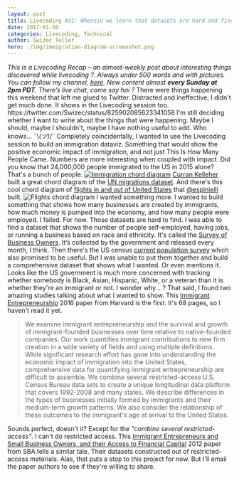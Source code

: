 ```yaml
---
layout: post
title: Livecoding #31: Wherein we learn that datasets are hard and find 2 good papers
date: 2017-01-30
categories: Livecoding, Technical
author: Swizec Teller
hero: ./img/immigration-diagram-screenshot.png
---
```


_This is a Livecoding Recap – an almost-weekly post about interesting things discovered while livecoding ?. Always under 500 words and with pictures. You can follow my channel, [here](https://livecoding.tv/swizec). New content almost **every Sunday at 2pm PDT**. There’s live chat, come say hai ?_  There were things happening this weekend that left me glued to Twitter. Distracted and ineffective, I didn't get much done. It shows in the Livecoding session too. https&#x3A;//twitter.com/Swizec/status/825902085623341058 I'm still deciding whether I want to write about the things that were happening. Maybe I should, maybe I shouldn't, maybe I have nothing useful to add. Who knows… ¯\\_(ツ)_/¯ Completely coincidentally, I wanted to use the Livecoding session to build an immigration dataviz. Something that would show the positive economic impact of immigration, and not just This Is How Many People Came. Numbers are more interesting when coupled with impact. Did you know that 24,000,000 people immigrated to the US in 2015 alone? That's a bunch of people. [![Immigration chord diagram](./img/OAPz.png)](https://bl.ocks.org/curran/8c5bb1e0dd8ea98695d28c8a0ccfc533) [Curran Kelleher](https://twitter.com/currankelleher) built a great chord diagram of the [UN migrations dataset](https://github.com/curran/data/blob/gh-pages/un/migration/README.md). And there's this cool chord diagram of [flights in and out of United States](http://ansperformance.eu/studies/flows-extra/index.html) that [@espinielli](https://twitter.com/espinielli) built. ![Flights chord diagram](./img/flights-diagram-screenshot.png) I wanted something more. I wanted to build something that shows how many businesses are created by immigrants, how much money is pumped into the economy, and how many people were employed. I failed. For now. Those datasets are hard to find. I was able to find a dataset that shows the number of people self-employed, having jobs, or running a business based on race and ethnicity. It's called the [Survey of Business Owners](https://catalog.data.gov/dataset/survey-of-business-owners). It’s collected by the government and released every month, I think. Then there's the US census [current population survey](http://www.census.gov/data/tables/time-series/demo/income-poverty/cps-pinc.html) which also promised to be useful. But I was unable to put them together and build a comprehensive dataset that shows what I wanted. Or even mentions it. Looks like the US government is much more concerned with tracking whether somebody is Black, Asian, Hispanic, White, or a veteran than it is whether they're an immigrant or not. I wonder why… ? That said, I found two amazing studies talking about what I wanted to show. This [Immigrant Entrepreneurship](http://www.hbs.edu/faculty/Publication%20Files/17-011_da2c1cf4-a999-4159-ab95-457c783e3fff.pdf) 2016 paper from Harvard is the first. It's 68 pages, so I haven't read it yet.

> We examine immigrant entrepreneurship and the survival and growth of immigrant-founded businesses over time relative to native-founded companies. Our work quantifies immigrant contributions to new firm creation in a wide variety of fields and using multiple definitions. While significant research effort has gone into understanding the economic impact of immigration into the United States, comprehensive data for quantifying immigrant entrepreneurship are difficult to assemble. We combine several restricted-access U.S. Census Bureau data sets to create a unique longitudinal data platform that covers 1992-2008 and many states. We describe differences in the types of businesses initially formed by immigrants and their medium-term growth patterns. We also consider the relationship of these outcomes to the immigrant's age at arrival to the United States.

Sounds perfect, doesn't it? Except for the _"combine several restricted-access"_. I can't do restricted access. This [Immigrant Entrepreneurs and Small Business Owners, and their Access to Financial Capital](https://www.sba.gov/sites/default/files/rs396tot.pdf) 2012 paper from SBA tells a similar tale. Their datasets constructed out of restricted-access materials. Alas, that puts a stop to this project for now. But I'll email the paper authors to see if they're willing to share.
